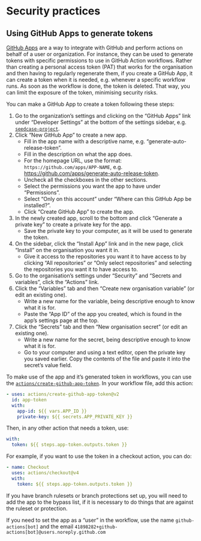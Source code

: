 # Security practices

## Using GitHub Apps to generate tokens

[GitHub Apps](https://docs.github.com/en/apps/overview) are a way to
integrate with GitHub and perform actions on behalf of a user or
organization. For instance, they can be used to generate tokens with
specific permissions to use in GitHub Action workflows. Rather than
creating a personal access token (PAT) that works for the organisation
and then having to regularly regenerate them, if you create a GitHub
App, it can create a token when it is needed, e.g. whenever a specific
workflow runs. As soon as the workflow is done, the token is deleted.
That way, you can limit the exposure of the token, minimising security
risks.

You can make a GitHub App to create a token following these steps:

1.  Go to the organization's settings and clicking on the "GitHub Apps"
    link under "Developer Settings" at the bottom of the settings
    sidebar, e.g.
    [`seedcase-project`](https://github.com/organizations/seedcase-project/settings/apps).
2.  Click "New GitHub App" to create a new app.
    -   Fill in the app name with a descriptive name, e.g.
        "generate-auto-release-token".
    -   Fill in the description on what the app does.
    -   For the homepage URL, use the format:
        `https://github.com/apps/APP-NAME`, e.g.
        <https://github.com/apps/generate-auto-release-token>.
    -   Uncheck all the checkboxes in the other sections.
    -   Select the permissions you want the app to have under
        "Permissions".
    -   Select "Only on this account" under "Where can this GitHub App
        be installed?".
    -   Click "Create GitHub App" to create the app.
3.  In the newly created app, scroll to the bottom and click "Generate a
    private key" to create a private key for the app.
    -   Save the private key to your computer, as it will be used to
        generate the token.
4.  On the sidebar, click the "Install App" link and in the new page,
    click "Install" on the organisation you want it in.
    -   Give it access to the repositories you want it to have access to
        by clicking "All repositories" or "Only select repositories" and
        selecting the repositories you want it to have access to.
5.  Go to the organisation's settings under "Security" and "Secrets and
    variables", click the "Actions" link.
6.  Click the "Variables" tab and then "Create new organisation
    variable" (or edit an existing one).
    -   Write a new name for the variable, being descriptive enough to
        know what it is for.
    -   Paste the "App ID" of the app you created, which is found in the
        app's settings page at the top.
7.  Click the "Secrets" tab and then "New organisation secret" (or edit
    an existing one).
    -   Write a new name for the secret, being descriptive enough to
        know what it is for.
    -   Go to your computer and using a text editor, open the private
        key you saved earlier. Copy the contents of the file and paste
        it into the secret's value field.

To make use of the app and it's generated token in workflows, you can
use the
[`actions/create-github-app-token`](https://github.com/actions/create-github-app-token).
In your workflow file, add this action:

``` yaml
- uses: actions/create-github-app-token@v2
  id: app-token
  with:
    app-id: ${{ vars.APP_ID }}
    private-key: ${{ secrets.APP_PRIVATE_KEY }}
```

Then, in any other action that needs a token, use:

``` yaml
with:
  token: ${{ steps.app-token.outputs.token }}
```

For example, if you want to use the token in a checkout action, you can
do:

``` yaml
- name: Checkout
  uses: actions/checkout@v4
  with:
    token: ${{ steps.app-token.outputs.token }}
```

If you have branch rulesets or branch protections set up, you will need
to add the app to the bypass list, if it is necessary to do things that
are against the ruleset or protection.

If you need to set the app as a "user" in the workflow, use the name
`github-actions[bot]` and the email
`41898282+github-actions[bot]@users.noreply.github.com`
